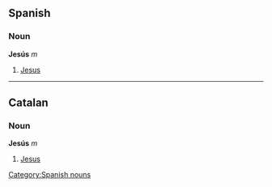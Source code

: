 == Spanish == 
=== Noun === 
'''Jesús''' ''m'' 
# [[Jesus]] 
[[Category:Spanish nouns]]
----
== Catalan == 
=== Noun === 
'''Jesús''' ''m'' 
# [[Jesus]]